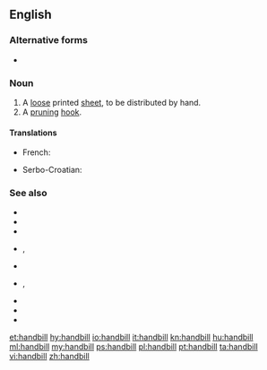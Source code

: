 ==English==
{{rfe}}
===Alternative forms===
* {{l|en|hand bill}}

===Noun===
{{wikipedia}}
{{en-noun}}

# A [[loose]] printed [[sheet]], to be distributed by hand.
# A [[pruning]] [[hook]].

====Translations====
{{trans-top|loose printed sheet}}
* French: {{t+|fr|prospectus|m}}
{{trans-mid}}
* Serbo-Croatian: {{t|sh|летак|m|tr=letak|sc=Cyrl}}
{{trans-bottom}}

===See also===
* {{l|en|advertisement}}
* {{l|en|booklet}}
* {{l|en|brochure}}
* {{l|en|catalogue}}, {{l|en|catalog}}
* {{l|en|circular}}
* {{l|en|flier}}, {{l|en|flyer}}
* {{l|en|junk mail}}
* {{l|en|leaflet}}
* {{l|en|pamphlet}}

[[et:handbill]]
[[hy:handbill]]
[[io:handbill]]
[[it:handbill]]
[[kn:handbill]]
[[hu:handbill]]
[[ml:handbill]]
[[my:handbill]]
[[ps:handbill]]
[[pl:handbill]]
[[pt:handbill]]
[[ta:handbill]]
[[vi:handbill]]
[[zh:handbill]]